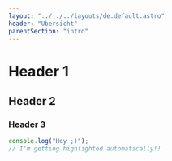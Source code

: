 ```yaml
---
layout: "../../../layouts/de.default.astro"
header: "Übersicht"
parentSection: "intro"
---
```


# Header 1

## Header 2

### Header 3

```js
console.log("Hey ;)");
// I'm getting highlighted automatically!!
```